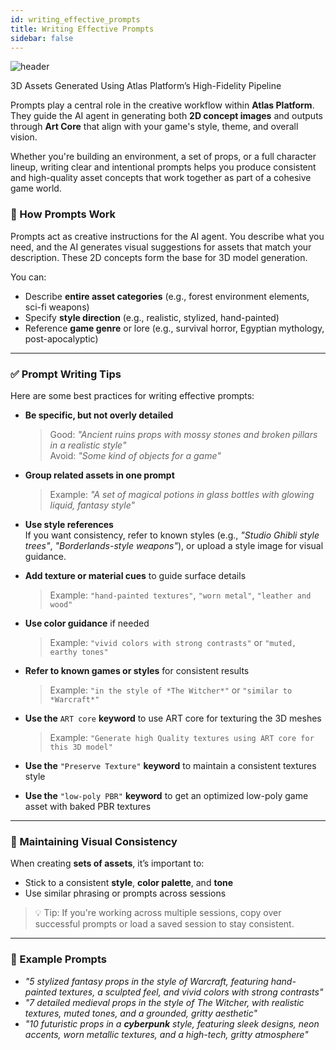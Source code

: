 ```yaml
---
id: writing_effective_prompts
title: Writing Effective Prompts
sidebar: false
---
```


<div style={{ textAlign: 'center', margin: '1.5rem 0' }}>
  <img
    src="/img/headers/02.jpg"
    alt="header"
    style={{ maxWidth: '100%', borderRadius: '8px' }}
  />
  <p style={{ fontSize: '0.9rem', color: '#555', marginTop: '0.5rem' }}>
   3D Assets Generated Using Atlas Platform’s High-Fidelity Pipeline
  </p>
</div>

Prompts play a central role in the creative workflow within **Atlas Platform**. They guide the AI agent in generating both **2D concept images** and outputs through **Art Core** that align with your game's style, theme, and overall vision.

Whether you're building an environment, a set of props, or a full character lineup, writing clear and intentional prompts helps you produce consistent and high-quality asset concepts that work together as part of a cohesive game world.

### 🧠 How Prompts Work

Prompts act as creative instructions for the AI agent. You describe what you need, and the AI generates visual suggestions for assets that match your description. These 2D concepts form the base for 3D model generation.

You can:
- Describe **entire asset categories** (e.g., forest environment elements, sci-fi weapons)
- Specify **style direction** (e.g., realistic, stylized, hand-painted)
- Reference **game genre** or lore (e.g., survival horror, Egyptian mythology, post-apocalyptic)

---

### ✅ Prompt Writing Tips

Here are some best practices for writing effective prompts:

- **Be specific, but not overly detailed**  
  > Good: *"Ancient ruins props with mossy stones and broken pillars in a realistic style"*  
  > Avoid: *"Some kind of objects for a game"*

- **Group related assets in one prompt**  
  > Example: *"A set of magical potions in glass bottles with glowing liquid, fantasy style"*

- **Use style references**  
  If you want consistency, refer to known styles (e.g., *"Studio Ghibli style trees"*, *"Borderlands-style weapons"*), or upload a style image for visual guidance.

- **Add texture or material cues** to guide surface details  
  > Example: `"hand-painted textures"`, `"worn metal"`, `"leather and wood"`

- **Use color guidance** if needed  
  > Example: `"vivid colors with strong contrasts"` or `"muted, earthy tones"`

- **Refer to known games or styles** for consistent results  
  > Example: `"in the style of *The Witcher*"` or `"similar to *Warcraft*"`

- **Use the** `ART core` **keyword** to use ART core for texturing the 3D meshes
  > Example: `"Generate high Quality textures using ART core for this 3D model"`

- **Use the** `"Preserve Texture"` **keyword** to maintain a consistent textures style

- **Use the** `"low-poly PBR"` **keyword** to get an optimized low-poly game asset with baked PBR textures
---

### 🎯 Maintaining Visual Consistency

When creating **sets of assets**, it’s important to:

- Stick to a consistent **style**, **color palette**, and **tone**
- Use similar phrasing or prompts across sessions

> 💡 Tip: If you're working across multiple sessions, copy over successful prompts or load a saved session to stay consistent.
---

### 📌 Example Prompts

- *"5 stylized fantasy props in the style of *Warcraft*, featuring hand-painted textures, a sculpted feel, and vivid colors with strong contrasts"*
- *"7 detailed medieval props in the style of *The Witcher*, with realistic textures, muted tones, and a grounded, gritty aesthetic"*
- *"10 futuristic props in a **cyberpunk** style, featuring sleek designs, neon accents, worn metallic textures, and a high-tech, gritty atmosphere"*

